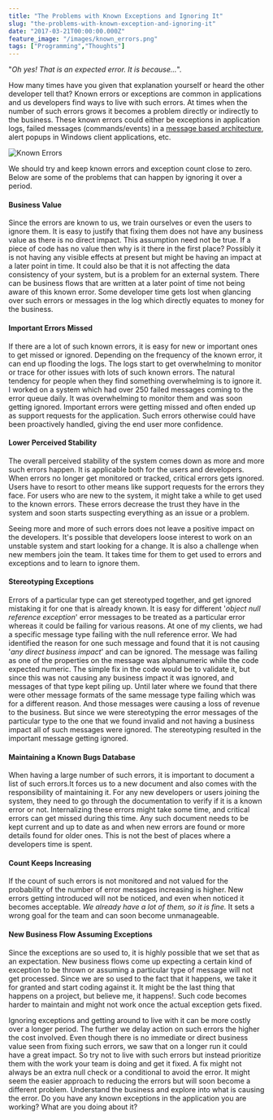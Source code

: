 ```yaml
---
title: "The Problems with Known Exceptions and Ignoring It"
slug: "the-problems-with-known-exception-and-ignoring-it"
date: "2017-03-21T00:00:00.000Z"
feature_image: "/images/known_errors.png"
tags: ["Programming","Thoughts"]
---
```


"_Oh yes! That is an expected error. It is because…_".

How many times have you given that explanation yourself or heard the other developer tell that? Known errors or exceptions are common in applications and us developers find ways to live with such errors. At times when the number of such errors grows it becomes a problem directly or indirectly to the business. These known errors could either be exceptions in application logs, failed messages (commands/events) in a [message based architecture](https://en.wikipedia.org/wiki/Event-driven_architecture), alert popups in Windows client applications, etc.

![Known Errors](/images/known_errors.png)

We should try and keep known errors and exception count close to zero. Below are some of the problems that can happen by ignoring it over a period.

#### **Business Value**

Since the errors are known to us, we train ourselves or even the users to ignore them. It is easy to justify that fixing them does not have any business value as there is no direct impact. This assumption need not be true. If a piece of code has no value then why is it there in the first place? Possibly it is not having any visible effects at present but might be having an impact at a later point in time. It could also be that it is not affecting the data consistency of your system, but is a problem for an external system. There can be business flows that are written at a later point of time not being aware of this known error. Some developer time gets lost when glancing over such errors or messages in the log which directly equates to money for the business.

#### **Important Errors Missed**

If there are a lot of such known errors, it is easy for new or important ones to get missed or ignored. Depending on the frequency of the known error, it can end up flooding the logs. The logs start to get overwhelming to monitor or trace for other issues with lots of such known errors. The natural tendency for people when they find something overwhelming is to ignore it. I worked on a system which had over 250 failed messages coming to the error queue daily. It was overwhelming to monitor them and was soon getting ignored. Important errors were getting missed and often ended up as support requests for the application. Such errors otherwise could have been proactively handled, giving the end user more confidence.

#### **Lower Perceived Stability**

The overall perceived stability of the system comes down as more and more such errors happen. It is applicable both for the users and developers. When errors no longer get monitored or tracked, critical errors gets ignored. Users have to resort to other means like support requests for the errors they face. For users who are new to the system, it might take a while to get used to the known errors. These errors decrease the trust they have in the system and soon starts suspecting everything as an issue or a problem.

Seeing more and more of such errors does not leave a positive impact on the developers. It's possible that developers loose interest to work on an unstable system and start looking for a change. It is also a challenge when new members join the team. It takes time for them to get used to errors and exceptions and to learn to ignore them.

#### **Stereotyping Exceptions**

Errors of a particular type can get stereotyped together, and get ignored mistaking it for one that is already known. It is easy for different '_object null reference exception_' error messages to be treated as a particular error whereas it could be failing for various reasons. At one of my clients, we had a specific message type failing with the null reference error. We had identified the reason for one such message and found that it is not causing '_any direct business impact_' and can be ignored. The message was failing as one of the properties on the message was alphanumeric while the code expected numeric. The simple fix in the code would be to validate it, but since this was not causing any business impact it was ignored, and messages of that type kept piling up. Until later where we found that there were other message formats of the same message type failing which was for a different reason. And those messages were causing a loss of revenue to the business. But since we were stereotyping the error messages of the particular type to the one that we found invalid and not having a business impact all of such messages were ignored. The stereotyping resulted in the important message getting ignored.

#### **Maintaining a Known Bugs Database**

When having a large number of such errors, it is important to document a list of such errors.It forces us to a new document and also comes with the responsibility of maintaining it. For any new developers or users joining the system, they need to go through the documentation to verify if it is a known error or not. Internalizing these errors might take some time, and critical errors can get missed during this time. Any such document needs to be kept current and up to date as and when new errors are found or more details found for older ones. This is not the best of places where a developers time is spent.

#### **Count Keeps Increasing**

If the count of such errors is not monitored and not valued for the probability of the number of error messages increasing is higher. New errors getting introduced will not be noticed, and even when noticed it becomes acceptable. _We already have a lot of them, so it is fine._ It sets a wrong goal for the team and can soon become unmanageable.

#### **New Business Flow Assuming Exception**s

Since the exceptions are so used to, it is highly possible that we set that as an expectation. New business flows come up expecting a certain kind of exception to be thrown or assuming a particular type of message will not get processed. Since we are so used to the fact that it happens, we take it for granted and start coding against it. It might be the last thing that happens on a project, but believe me, it happens!. Such code becomes harder to maintain and might not work once the actual exception gets fixed.

Ignoring exceptions and getting around to live with it can be more costly over a longer period. The further we delay action on such errors the higher the cost involved. Even though there is no immediate or direct business value seen from fixing such errors, we saw that on a longer run it could have a great impact. So try not to live with such errors but instead prioritize them with the work your team is doing and get it fixed. A fix might not always be an extra null check or a conditional to avoid the error. It might seem the easier approach to reducing the errors but will soon become a different problem. Understand the business and explore into what is causing the error. Do you have any known exceptions in the application you are working? What are you doing about it?